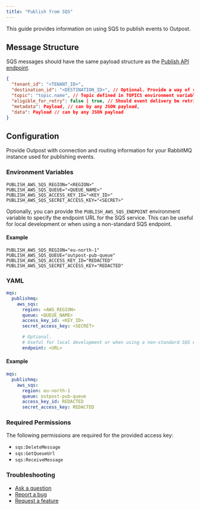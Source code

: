 ```yaml
---
title: "Publish from SQS"
---
```


This guide provides information on using SQS to publish events to Outpost.

## Message Structure

SQS messages should have the same payload structure as the [Publish API endpoint](/docs/references/api#publish).

```json
{
  "tenant_id": "<TENANT_ID>",
  "destination_id": "<DESTINATION_ID>", // Optional. Provide a way of routing events to a specific destination
  "topic": "topic.name", // Topic defined in TOPICS environment variable
  "eligible_for_retry": false | true, // Should event delivery be retried. Default is false.
  "metadata": Payload, // can by any JSON payload,
  "data": Payload // can by any JSON payload
}
```

## Configuration

Provide Outpost with connection and routing information for your RabbitMQ instance used for publishing events.

### Environment Variables

```
PUBLISH_AWS_SQS_REGION="<REGION>"
PUBLISH_AWS_SQS_QUEUE="<QUEUE_NAME>"
PUBLISH_AWS_SQS_ACCESS_KEY_ID="<KEY_ID>"
PUBLISH_AWS_SQS_SECRET_ACCESS_KEY="<SECRET>"
```

Optionally, you can provide the `PUBLISH_AWS_SQS_ENDPOINT` environment variable to specify the endpoint URL for the SQS service. This can be useful for local development or when using a non-standard SQS endpoint.

#### Example

```
PUBLISH_AWS_SQS_REGION="eu-north-1"
PUBLISH_AWS_SQS_QUEUE="outpost-pub-queue"
PUBLISH_AWS_SQS_ACCESS_KEY_ID="REDACTED"
PUBLISH_AWS_SQS_SECRET_ACCESS_KEY="REDACTED"
```

### YAML

```yaml
mqs:
  publishmq:
    aws_sqs:
      region: <AWS_REGION>
      queue: <QUEUE_NAME>
      access_key_id: <KEY_ID>
      secret_access_key: <SECRET>

      # Optional.
      # Useful for local development or when using a non-standard SQS endpoint.
      endpoint: <URL>
```

#### Example

```yaml
mqs:
  publishmq:
    aws_sqs:
      region: eu-north-1
      queue: outpost-pub-queue
      access_key_id: REDACTED
      secret_access_key: REDACTED
```

### Required Permissions

The following permissions are required for the provided access key:

- `sqs:DeleteMessage`
- `sqs:GetQueueUrl`
- `sqs:ReceiveMessage`

### Troubleshooting

- [Ask a question](https://github.com/hookdeck/outpost/discussions/new?category=q-a)
- [Report a bug](https://github.com/hookdeck/outpost/issues/new?assignees=&labels=bug&projects=&template=bug_report.md&title=%F0%9F%90%9B+Bug+Report%3A+)
- [Request a feature](https://github.com/hookdeck/outpost/issues/new?assignees=&labels=enhancement&projects=&template=feature_request.md&title=%F0%9F%9A%80+Feature%3A+)

